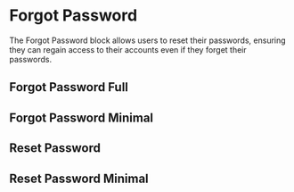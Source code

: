 
# Forgot Password

The Forgot Password block allows users to reset their passwords, ensuring they can regain access to their accounts even if they forget their passwords.

<StoryRenderer path="blocks/ForgotPassword.story.tsx" name="ForgotPassword"/>

## Forgot Password Full
<StoryRenderer path="blocks/ForgotPassword.story.tsx" name="ForgotPasswordFull"/>

## Forgot Password Minimal
<StoryRenderer path="blocks/ForgotPassword.story.tsx" name="ForgotPasswordMinimal"/>

## Reset Password
<StoryRenderer path="blocks/ForgotPassword.story.tsx" name="ResetPassword"/>

## Reset Password Minimal
<StoryRenderer path="blocks/ForgotPassword.story.tsx" name="ResetPasswordMinimal"/>
